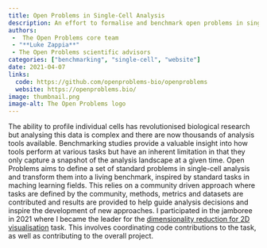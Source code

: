 ```yaml
---
title: Open Problems in Single-Cell Analysis
description: An effort to formalise and benchmark open problems in single-cell genomics analysis
authors:
 -  The Open Problems core team
 - "**Luke Zappia**"
 - The Open Problems scientific advisors
categories: ["benchmarking", "single-cell", "website"]
date: 2021-04-07
links:
  code: https://github.com/openproblems-bio/openproblems
  website: https://openproblems.bio/
image: thumbnail.png
image-alt: The Open Problems logo
---
```


The ability to profile individual cells has revolutionised biological research but analysing this data is complex and there are now thousands of analysis tools available.
Benchmarking studies provide a valuable insight into how tools perform at various tasks but have an inherent limitation in that they only capture a snapshot of the analysis landscape at a given time.
Open Problems aims to define a set of standard problems in single-cell analysis and transform them into a living benchmark, inspired by standard tasks in maching learning fields.
This relies on a community driven approach where tasks are defined by the community, methods, metrics and datasets are contributed and results are provided to help guide analysis decisions and inspire the development of new approaches.
I participated in the jamboree in 2021 where I became the leader for the [dimensionality reduction for 2D visualisation](https://openproblems.bio/results/dimensionality_reduction/) task.
This involves coordinating code contributions to the task, as well as contributing to the overall project.

